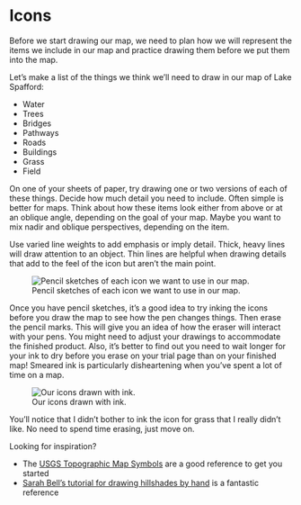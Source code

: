 # Icons

Before we start drawing our map, we need to plan how we will represent the items we include in our map and practice drawing them before we put them into the map. 

Let's make a list of the things we think we'll need to draw in our map of Lake Spafford:

 * Water
 * Trees
 * Bridges
 * Pathways
 * Roads
 * Buildings
 * Grass
 * Field

On one of your sheets of paper, try drawing one or two versions of each of these things. Decide how much detail you need to include. Often simple is better for maps.  Think about how these items look either from above or at an oblique angle, depending on the goal of your map. Maybe you want to mix nadir and oblique perspectives, depending on the item.  

Use varied line weights to add emphasis or imply detail. Thick, heavy lines will draw attention to an object. Thin lines are helpful when drawing details that add to the feel of the icon but aren't the main point.

![Pencil sketches of each icon we want to use in our map.](/images/icons_pencil.jpg){fig-align="left"}

Once you have pencil sketches, it's a good idea to try inking the icons before you draw the map to see how the pen changes things. Then erase the pencil marks. This will give you an idea of how the eraser will interact with your pens. You might need to adjust your drawings to accommodate the finished product. Also, it's better to find out you need to wait longer for your ink to dry before you erase on your trial page than on your finished map! Smeared ink is particularly disheartening when you've spent a lot of time on a map.

![Our icons drawn with ink.](/images/icons_inked.jpg)

You'll notice that I didn't bother to ink the icon for grass that I really didn't like. No need to spend time erasing, just move on.

Looking for inspiration? 

 * The [USGS Topographic Map Symbols](https://pubs.usgs.gov/gip/TopographicMapSymbols/topomapsymbols.pdf) are a good reference to get you started
 * [Sarah Bell's tutorial for drawing hillshades by hand](https://www.sarahbellmaps.com/drawing-hillshade-by-hand-with-pencils-a-tutorial-with-time-lapse-videos) is a fantastic reference